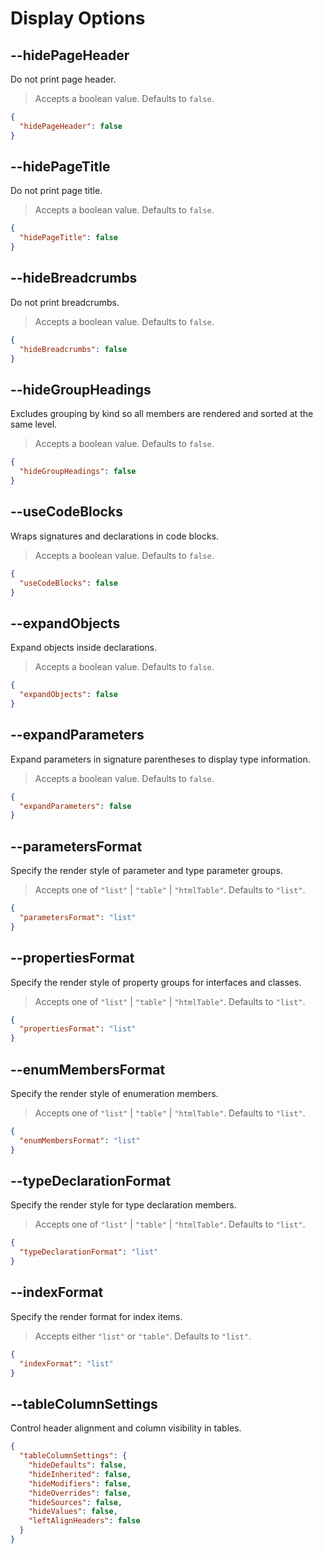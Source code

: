 
# Display Options

## --hidePageHeader

<Callout emoji="💡">Do not print page header.</Callout>

> Accepts a boolean value. Defaults to `false`.

```json filename="typedoc.json"
{
  "hidePageHeader": false
}
```

## --hidePageTitle

<Callout emoji="💡">Do not print page title.</Callout>

> Accepts a boolean value. Defaults to `false`.

```json filename="typedoc.json"
{
  "hidePageTitle": false
}
```

## --hideBreadcrumbs

<Callout emoji="💡">Do not print breadcrumbs.</Callout>

> Accepts a boolean value. Defaults to `false`.

```json filename="typedoc.json"
{
  "hideBreadcrumbs": false
}
```

## --hideGroupHeadings

<Callout emoji="💡">
  Excludes grouping by kind so all members are rendered and sorted at the same
  level.
</Callout>

> Accepts a boolean value. Defaults to `false`.

```json filename="typedoc.json"
{
  "hideGroupHeadings": false
}
```

## --useCodeBlocks

<Callout emoji="💡">Wraps signatures and declarations in code blocks.</Callout>

> Accepts a boolean value. Defaults to `false`.

```json filename="typedoc.json"
{
  "useCodeBlocks": false
}
```

## --expandObjects

<Callout emoji="💡">Expand objects inside declarations.</Callout>

> Accepts a boolean value. Defaults to `false`.

```json filename="typedoc.json"
{
  "expandObjects": false
}
```

## --expandParameters

<Callout emoji="💡">
  Expand parameters in signature parentheses to display type information.
</Callout>

> Accepts a boolean value. Defaults to `false`.

```json filename="typedoc.json"
{
  "expandParameters": false
}
```

## --parametersFormat

<Callout emoji="💡">
  Specify the render style of parameter and type parameter groups.
</Callout>

> Accepts one of `"list"` | `"table"` | `"htmlTable"`. Defaults to `"list"`.

```json filename="typedoc.json"
{
  "parametersFormat": "list"
}
```

## --propertiesFormat

<Callout emoji="💡">
  Specify the render style of property groups for interfaces and classes.
</Callout>

> Accepts one of `"list"` | `"table"` | `"htmlTable"`. Defaults to `"list"`.

```json filename="typedoc.json"
{
  "propertiesFormat": "list"
}
```

## --enumMembersFormat

<Callout emoji="💡">Specify the render style of enumeration members.</Callout>

> Accepts one of `"list"` | `"table"` | `"htmlTable"`. Defaults to `"list"`.

```json filename="typedoc.json"
{
  "enumMembersFormat": "list"
}
```

## --typeDeclarationFormat

<Callout emoji="💡">
  Specify the render style for type declaration members.
</Callout>

> Accepts one of `"list"` | `"table"` | `"htmlTable"`. Defaults to `"list"`.

```json filename="typedoc.json"
{
  "typeDeclarationFormat": "list"
}
```

## --indexFormat

<Callout emoji="💡">Specify the render format for index items.</Callout>

> Accepts either `"list"` or `"table"`. Defaults to `"list"`.

```json filename="typedoc.json"
{
  "indexFormat": "list"
}
```

## --tableColumnSettings

<Callout emoji="💡">
  Control header alignment and column visibility in tables.
</Callout>

>

```json filename="typedoc.json"
{
  "tableColumnSettings": {
    "hideDefaults": false,
    "hideInherited": false,
    "hideModifiers": false,
    "hideOverrides": false,
    "hideSources": false,
    "hideValues": false,
    "leftAlignHeaders": false
  }
}
```
